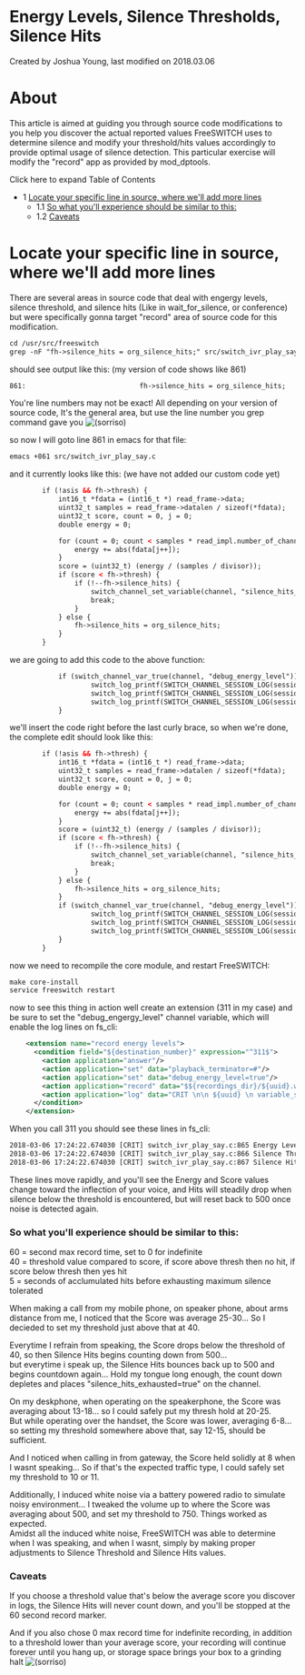 
# Energy Levels, Silence Thresholds, Silence Hits 

 Created by  Joshua Young, last modified on 2018.03.06

# About

This article is aimed at guiding you through source code modifications to you help you discover the actual reported values FreeSWITCH uses to determine silence and modify your threshold/hits values accordingly to provide optimal usage of silence detection. This particular exercise will modify the "record" app as provided by mod\_dptools.

Click here to expand Table of Contents

* 1 [Locate your specific line in source, where we'll add more lines](#locate-your-specific-line-in-source-where-well-add-more-lines)  
   * 1.1 [So what you'll experience should be similar to this:](#so-what-youll-experience-should-be-similar-to-this)  
   * 1.2 [Caveats](#-freeswitch--energy-levels-silence-thresholds-silence-hits-)

# Locate your specific line in source, where we'll add more lines

There are several areas in source code that deal with engergy levels, silence threshold, and silence hits (Like in wait\_for\_silence, or conference) but were specifically gonna target "record" area of source code for this modification.

```xml
cd /usr/src/freeswitch
grep -nF "fh->silence_hits = org_silence_hits;" src/switch_ivr_play_say.c
```

should see output like this: (my version of code shows like 861)

```xml
861:                            fh->silence_hits = org_silence_hits;
```

You're line numbers may not be exact! All depending on your version of source code, It's the general area, but use the line number you grep command gave you ![(sorriso)](/images/icons/emoticons/smile.svg)

so now I will goto line 861 in emacs for that file:

```xml
emacs +861 src/switch_ivr_play_say.c
```

and it currently looks like this: (we have not added our custom code yet)

```xml
        if (!asis && fh->thresh) {
            int16_t *fdata = (int16_t *) read_frame->data;
            uint32_t samples = read_frame->datalen / sizeof(*fdata);
            uint32_t score, count = 0, j = 0;
            double energy = 0;

            for (count = 0; count < samples * read_impl.number_of_channels; count++) {
                energy += abs(fdata[j++]);
            }
            score = (uint32_t) (energy / (samples / divisor));
            if (score < fh->thresh) {
                if (!--fh->silence_hits) {
                    switch_channel_set_variable(channel, "silence_hits_exhausted", "true");
                    break;
                }
            } else {
                fh->silence_hits = org_silence_hits;
            }
        }
```

we are going to add this code to the above function:

```xml
            if (switch_channel_var_true(channel, "debug_energy_level")) {
                    switch_log_printf(SWITCH_CHANNEL_SESSION_LOG(session), SWITCH_LOG_CRIT, "Energy Level: %g\n", energy);
                    switch_log_printf(SWITCH_CHANNEL_SESSION_LOG(session), SWITCH_LOG_CRIT, "Silence Threshold/Score: %u\n", score);
                    switch_log_printf(SWITCH_CHANNEL_SESSION_LOG(session), SWITCH_LOG_CRIT, "Silence Hits: %d\n\n", fh->silence_hits);
            }
```

we'll insert the code right before the last curly brace, so when we're done, the complete edit should look like this:

```xml
        if (!asis && fh->thresh) {
            int16_t *fdata = (int16_t *) read_frame->data;
            uint32_t samples = read_frame->datalen / sizeof(*fdata);
            uint32_t score, count = 0, j = 0;
            double energy = 0;

            for (count = 0; count < samples * read_impl.number_of_channels; count++) {
                energy += abs(fdata[j++]);
            }
            score = (uint32_t) (energy / (samples / divisor));
            if (score < fh->thresh) {
                if (!--fh->silence_hits) {
                    switch_channel_set_variable(channel, "silence_hits_exhausted", "true");
                    break;
                }
            } else {
                fh->silence_hits = org_silence_hits;
            }
            if (switch_channel_var_true(channel, "debug_energy_level")) {
                    switch_log_printf(SWITCH_CHANNEL_SESSION_LOG(session), SWITCH_LOG_CRIT, "Energy Level: %g\n", energy);
                    switch_log_printf(SWITCH_CHANNEL_SESSION_LOG(session), SWITCH_LOG_CRIT, "Silence Threshold/Score: %u\n", score);
                    switch_log_printf(SWITCH_CHANNEL_SESSION_LOG(session), SWITCH_LOG_CRIT, "Silence Hits: %d\n\n", fh->silence_hits);
            }
        }


```

now we need to recompile the core module, and restart FreeSWITCH:

```xml
make core-install
service freeswitch restart
```

now to see this thing in action well create an extension (311 in my case) and be sure to set the "debug\_engergy\_level" channel variable, which will enable the log lines on fs\_cli:

```xml
    <extension name="record energy levels">
      <condition field="${destination_number}" expression="^311$">
        <action application="answer"/>
        <action application="set" data="playback_terminator=#"/>
        <action application="set" data="debug_energy_level=true"/>
        <action application="record" data="$${recordings_dir}/${uuid}.wav 60 40 5"/>
        <action application="log" data="CRIT \n\n ${uuid} \n variable_slience_hits_exhausted = ${silence_hits_exhausted}"/>
      </condition>
    </extension>
```

When you call 311 you should see these lines in fs\_cli:

```xml
2018-03-06 17:24:22.674030 [CRIT] switch_ivr_play_say.c:865 Energy Level: 262968
2018-03-06 17:24:22.674030 [CRIT] switch_ivr_play_say.c:866 Silence Threshold/Score: 1643
2018-03-06 17:24:22.674030 [CRIT] switch_ivr_play_say.c:867 Silence Hits: 500
```

These lines move rapidly, and you'll see the Energy and Score values change toward the inflection of your voice, and Hits will steadily drop when silence below the threshold is encountered, but will reset back to 500 once noise is detected again.

### So what you'll experience should be similar to this:

60 = second max record time, set to 0 for indefinite  
40 = threshold value compared to score, if score above thresh then no hit, if score below thresh then yes hit  
 5 = seconds of acclumulated hits before exhausting maximum silence tolerated

When making a call from my mobile phone, on speaker phone, about arms distance from me, I noticed that the Score was average 25-30... So I decieded to set my threshold just above that at 40.

Everytime I refrain from speaking, the Score drops below the threshold of 40, so then Silence Hits begins counting down from 500...  
but everytime i speak up, the Silence Hits bounces back up to 500 and begins countdown again... Hold my tongue long enough, the count down depletes and places "silence\_hits\_exhausted=true" on the channel.

On my deskphone, when operating on the speakerphone, the Score was averaging about 13-18... so I could safely put my thresh hold at 20-25.  
But while operating over the handset, the Score was lower, averaging 6-8... so setting my threshold somewhere above that, say 12-15, should be sufficient.

And I noticed when calling in from gateway, the Score held solidly at 8 when I wasnt speaking... So if that's the expected traffic type, I could safely set my threshold to 10 or 11.

Additionally, I induced white noise via a battery powered radio to simulate noisy environment... I tweaked the volume up to where the Score was averaging about 500, and set my threshold to 750\. Things worked as expected.  
Amidst all the induced white noise, FreeSWITCH was able to determine when I was speaking, and when I wasnt, simply by making proper adjustments to Silence Threshold and Silence Hits values.

### Caveats

If you choose a threshold value that's below the average score you discover in logs, the Silence Hits will never count down, and you'll be stopped at the 60 second record marker.

And if you also chose 0 max record time for indefinite recording, in addition to a threshold lower than your average score, your recording will continue forever until you hang up, or storage space brings your box to a grinding halt ![(sorriso)](/images/icons/emoticons/smile.svg)


